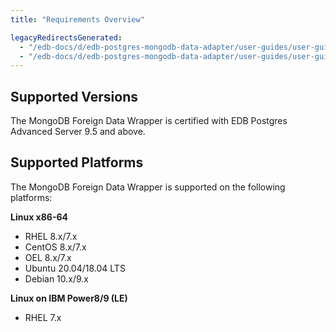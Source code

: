 ```yaml
---
title: "Requirements Overview"

legacyRedirectsGenerated:
  - "/edb-docs/d/edb-postgres-mongodb-data-adapter/user-guides/user-guide/5.2.8/requirements_overview.html"
  - "/edb-docs/d/edb-postgres-mongodb-data-adapter/user-guides/user-guide/latest/requirements_overview.html"
---
```


## Supported Versions

The MongoDB Foreign Data Wrapper is certified with EDB Postgres Advanced Server 9.5 and above.

## Supported Platforms

The MongoDB Foreign Data Wrapper is supported on the following platforms:

**Linux x86-64**

-   RHEL 8.x/7.x
-   CentOS 8.x/7.x
-   OEL 8.x/7.x
-   Ubuntu 20.04/18.04 LTS
-   Debian 10.x/9.x

**Linux on IBM Power8/9 (LE)**

-   RHEL 7.x
